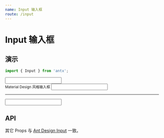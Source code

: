 ```yaml
---
name: Input 输入框
route: /input
---
```



# Input 输入框

## 演示

```js
import { Input } from 'antx';
```

<Playground>
  <Input max={10} tip="写点什么 ..." />
  <br />
  <small>Material Design 风格输入框</small>
  <Input max={10} floatingLabel="写点什么 ..." />
</Playground>

---

<Playground>
  <Input textarea max={20} rows={5} tip="说出你的想法 ..." />
</Playground>

## API

<Props of={Input} isToggle />

其它 Props 与 [Ant Design Input](https://ant.design/components/input-cn/) 一致。
